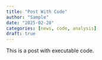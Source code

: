 ```yaml
---
title: "Post With Code"
author: "Sample"
date: "2025-02-28"
categories: [news, code, analysis]
draft: true
---
```


This is a post with executable code.
